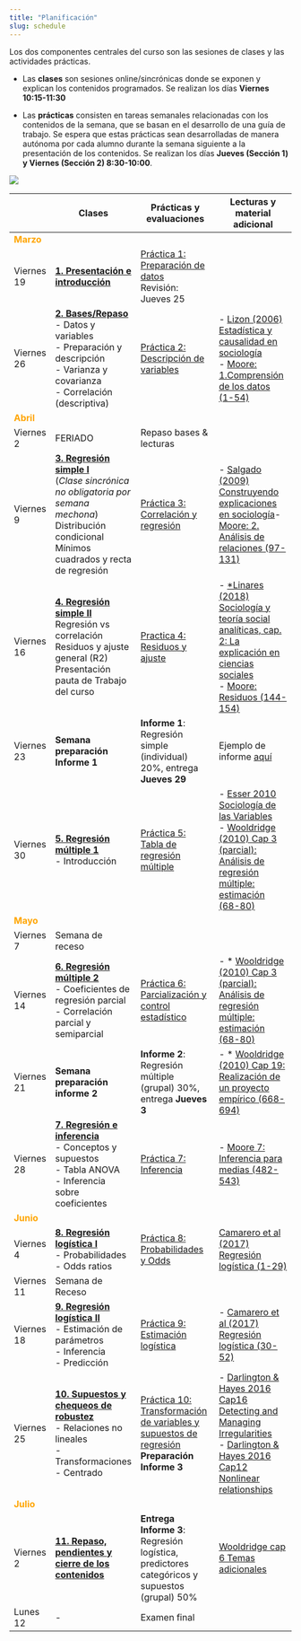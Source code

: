 ```yaml
---
title: "Planificación"
slug: schedule
---
```


Los dos componentes centrales del curso son las sesiones de clases y las actividades prácticas.

- Las **clases** son sesiones online/sincrónicas donde se exponen y explican los contenidos programados. Se realizan los días **Viernes 10:15-11:30**

- Las **prácticas** consisten en tareas semanales relacionadas con los contenidos de la semana, que se basan en el desarrollo de una guía de trabajo. Se espera que estas prácticas sean desarrolladas de manera autónoma por cada alumno durante la semana siguiente a la presentación de los contenidos. Se realizan los días **Jueves (Sección 1) y Viernes (Sección 2) 8:30-10:00**.

![](/img/clasesypracticas.png)

| |<i class="fas fa-chalkboard-teacher"></i>  Clases  |  <i class="fas fa-user-edit"></i>  Prácticas y evaluaciones | <i class="fas fa-book-reader"></i> Lecturas y material adicional
-----|---------|-----------|-----------
<font color="orange"> **Marzo** </font> |   |   |
Viernes 19 | [**1. Presentación e introducción**](/class/01-class)  |  [Práctica 1: Preparación de datos](/assignment/01-code) <br> Revisión: Jueves 25 |
Viernes 26 | [**2. Bases/Repaso**](/class/02-class) <br> - Datos y variables <br> - Preparación y descripción <br> - Varianza y covarianza <br> - Correlación (descriptiva)  |  [Práctica 2: Descripción de variables](/assignment/02-code)  | - [Lizon (2006) Estadística y causalidad en sociología](/docs/lecturas/Lizon 2006 Estadistica y causalidad en sociologia.pdf) <br> -  [Moore: 1.Comprensión de los datos (1-54)](/docs/lecturas/moore_comprensiondelosdatos.pdf)
<font color="orange"> **Abril** </font> |   |   |
Viernes 2 | FERIADO | Repaso bases & lecturas |
Viernes 9 | [**3. Regresión simple I**](/class/03-class) <br> (_Clase sincrónica no obligatoria por semana mechona_) <br>Distribución condicional<br>Mínimos cuadrados y recta de regresión  | [Práctica 3: Correlación y regresión](/assignment/03-code) |- [Salgado (2009) Construyendo explicaciones en sociología](/docs/lecturas/salgado 2009 modelos sociologia.pdf)- <br> [Moore: 2. Análisis de relaciones (97-131)](/docs/lecturas/moore_analisisderelaciones1.pdf) <br>
Viernes 16 | [**4. Regresión simple II**](/class/04-class) <br> Regresión vs correlación <br> Residuos y ajuste general (R2) <br> Presentación pauta de Trabajo del curso |  [Practica 4: Residuos y ajuste](/assignment/04-code) |- [*Linares (2018) Sociología y teoría social analíticas, cap. 2: La explicación en ciencias sociales](/docs/lecturas/linares 2018 Cap.2 Explicacion en sociologia.pdf) <br> - [Moore: Residuos (144-154)](/docs/lecturas/moore_residuos.pdf)
Viernes 23    | **Semana preparación Informe 1**   | **Informe 1**: Regresión simple (individual) 20%, entrega **Jueves 29** |  Ejemplo de informe [aquí](../assignment/ejemplocasencovid/ejemploinforme1.html) |
Viernes 30 | [**5. Regresión múltiple 1**](/class/05-class) <br> - Introducción   | [Práctica 5: Tabla de regresión múltiple](/assignment/05-code)  | - [Esser 2010 Sociología de las Variables](/docs/lecturas/Esser 2010 Sociología de las Variables.pdf) <br> - [Wooldridge (2010) Cap 3 (parcial): Análisis de regresión múltiple: estimación (68-80)](/docs/lecturas/Wooldridge_cap3estimacion.pdf)
<font color="orange"> **Mayo** </font> |   |   |
Viernes 7  | Semana de receso  |   |
Viernes 14  | [**6. Regresión múltiple 2**](/class/06-class) <br> - Coeficientes de regresión parcial <br>  - Correlación parcial y semiparcial <br>    | [Práctica 6: Parcialización y control estadístico](/assignment/06-code)  | - * [Wooldridge (2010) Cap 3 (parcial): Análisis de regresión múltiple: estimación (68-80)](/docs/lecturas/Wooldridge_cap3estimacion.pdf)
Viernes 21 | **Semana preparación informe 2**   | **Informe 2**: Regresión múltiple (grupal) 30%, entrega **Jueves 3**   |  - * [Wooldridge (2010) Cap 19: Realización de un proyecto empírico (668-694)](/docs/lecturas/Wooldridge_19proyectoempirico.pdf)
Viernes 28| [**7. Regresión e inferencia**](/class/07-class) <br>- Conceptos y supuestos <br> - Tabla ANOVA <br> - Inferencia sobre coeficientes | [Práctica 7: Inferencia](/assignment/07-code) |- [Moore 7: Inferencia para medias (482-543)](/docs/lecturas/Moore_inferencia_medias.pdf)
<font color="orange"> **Junio** </font> |   |   |
Viernes 4 | [**8. Regresión logística I**](/class/09-class) <br> - Probabilidades <br>- Odds ratios   | [Práctica 8: Probabilidades y Odds](/assignment/09-code) | [Camarero et al (2017) Regresión logística (1-29)](/docs/lecturas/Camarero_Odd_Ratio_LogitV2.pdf) <br>
Viernes 11 | Semana de Receso  |   |
Viernes 18| [**9. Regresión logística II**](/class/10-class) <br>- Estimación de parámetros <br>- Inferencia <br>- Predicción | [Práctica 9: Estimación logística](/assignment/10-code)  | - [Camarero et al (2017) Regresión logística (30-52)](/docs/lecturas/Camarero_Odd_Ratio_LogitV2.pdf)
Viernes 25 | [**10. Supuestos y chequeos de robustez**](/class/11-class) <br> - Relaciones no lineales <br> -Transformaciones <br> - Centrado | [Práctica 10: Transformación de variables y supuestos de regresión](/assignment/11-code) <br> **Preparación Informe 3**  | -   [Darlington & Hayes 2016 Cap16 Detecting and Managing Irregularities](/docs/lecturas/Darlington&Hayes_16irregularities.pdf) <br> - [Darlington & Hayes 2016 Cap12 Nonlinear relationships](/docs/lecturas/Darlington&Hayes_13nonlinear.pdf)
<font color="orange"> **Julio** </font> |   |   |
Viernes 2  | [**11. Repaso, pendientes y cierre de los contenidos**](/class/12-class) <br> | **Entrega Informe 3**: Regresión logística, predictores categóricos y supuestos (grupal) 50% |[Wooldridge cap 6 Temas adicionales](/docs/lecturas/Wooldridge_6temasadicionales.pdf)
Lunes 12 | - | Examen final |
